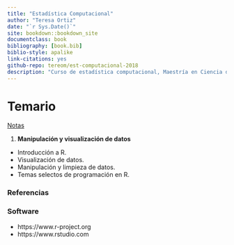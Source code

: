 ```yaml
--- 
title: "Estadística Computacional"
author: "Teresa Ortiz"
date: "`r Sys.Date()`"
site: bookdown::bookdown_site
documentclass: book
bibliography: [book.bib]
biblio-style: apalike
link-citations: yes
github-repo: tereom/est-computacional-2018
description: "Curso de estadística computacional, Maestría en Ciencia de Datos, ITAM 2018."
---
```


# Temario {-}


[Notas](https://tereom.github.io/est-computacional-2018/)

1. **Manipulación y visualización de datos**

-   Introducción a R.
-   Visualización de datos.
-   Manipulación y limpieza de datos.
-   Temas selectos de programación en R.


### Referencias {-}


### Software {-}

- https://www.r-project.org
- https://www.rstudio.com